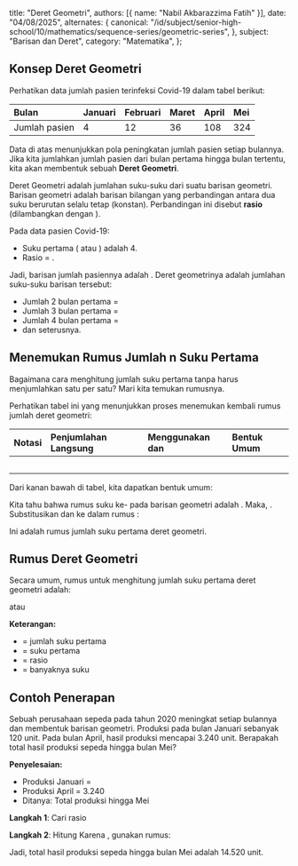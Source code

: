   title: "Deret Geometri",
  authors: [{ name: "Nabil Akbarazzima Fatih" }],
  date: "04/08/2025",
  alternates: {
    canonical:
      "/id/subject/senior-high-school/10/mathematics/sequence-series/geometric-series",
  },
  subject: "Barisan dan Deret",
  category: "Matematika",
};

## Konsep Deret Geometri

Perhatikan data jumlah pasien terinfeksi Covid-19 dalam tabel berikut:

| Bulan         | Januari | Februari | Maret | April | Mei |
| :------------ | :------ | :------- | :---- | :---- | :-- |
| Jumlah pasien | 4       | 12       | 36    | 108   | 324 |

Data di atas menunjukkan pola peningkatan jumlah pasien setiap bulannya. Jika kita jumlahkan jumlah pasien dari bulan pertama hingga bulan tertentu, kita akan membentuk sebuah **Deret Geometri**.

Deret Geometri adalah jumlahan suku-suku dari suatu barisan geometri. Barisan geometri adalah barisan bilangan yang perbandingan antara dua suku berurutan selalu tetap (konstan). Perbandingan ini disebut **rasio** (dilambangkan dengan <InlineMath math="r" />).

Pada data pasien Covid-19:

- Suku pertama (<InlineMath math="a" /> atau <InlineMath math="U_1" />) adalah 4.
- Rasio <InlineMath math="(r)" /> = <InlineMath math="\frac{12}{4} = \frac{36}{12} = \frac{108}{36} = \frac{324}{108} = 3" />.

Jadi, barisan jumlah pasiennya adalah <InlineMath math="4, 12, 36, 108, 324" />.
Deret geometrinya adalah jumlahan suku-suku barisan tersebut:

- Jumlah 2 bulan pertama <InlineMath math="(S_2)" /> = <InlineMath math="4 + 12 = 16" />
- Jumlah 3 bulan pertama <InlineMath math="(S_3)" /> = <InlineMath math="4 + 12 + 36 = 52" />
- Jumlah 4 bulan pertama <InlineMath math="(S_4)" /> = <InlineMath math="4 + 12 + 36 + 108 = 160" />
- dan seterusnya.

## Menemukan Rumus Jumlah n Suku Pertama

Bagaimana cara menghitung jumlah <InlineMath math="n" /> suku pertama <InlineMath math="(S_n)" /> tanpa harus menjumlahkan satu per satu? Mari kita temukan rumusnya.

Perhatikan tabel ini yang menunjukkan proses menemukan kembali rumus jumlah deret geometri:

| Notasi                       | Penjumlahan Langsung                          | Menggunakan <InlineMath math="U_{n+1}" /> dan <InlineMath math="U_1" /> | Bentuk Umum                                             |
| :--------------------------- | :-------------------------------------------- | :---------------------------------------------------------------------- | :------------------------------------------------------ |
| <InlineMath math="S_2" />    | <InlineMath math="4 + 12 = 16" />             | <InlineMath math="S_2 = \frac{36 - 4}{3 - 1} = \frac{32}{2} = 16" />    | <InlineMath math="S_2 = \frac{U_3 - U_1}{r - 1}" />     |
| <InlineMath math="S_3" />    | <InlineMath math="4 + 12 + 36 = 52" />        | <InlineMath math="S_3 = \frac{108 - 4}{3 - 1} = \frac{104}{2} = 52" />  | <InlineMath math="S_3 = \frac{U_4 - U_1}{r - 1}" />     |
| <InlineMath math="S_4" />    | <InlineMath math="4 + 12 + 36 + 108 = 160" /> | <InlineMath math="S_4 = \frac{324 - 4}{3 - 1} = \frac{320}{2} = 160" /> | <InlineMath math="S_4 = \frac{U_5 - U_1}{r - 1}" />     |
| <InlineMath math="\vdots" /> | <InlineMath math="\dots" />                   | <InlineMath math="\dots" />                                             | <InlineMath math="\dots" />                             |
| <InlineMath math="S_n" />    | <InlineMath math="\dots" />                   | <InlineMath math="\dots" />                                             | <InlineMath math="S_n = \frac{U_{n+1} - U_1}{r - 1}" /> |

Dari kanan bawah di tabel, kita dapatkan bentuk umum:

<BlockMath math="S_n = \frac{U_{n+1} - U_1}{r - 1}" />

Kita tahu bahwa rumus suku ke-<InlineMath math="n" /> pada barisan geometri adalah <InlineMath math="U_n = ar^{n-1}" />. Maka, <InlineMath math="U_{n+1} = ar^{(n+1)-1} = ar^n" />.
Substitusikan <InlineMath math="U_{n+1} = ar^n" /> dan <InlineMath math="U_1 = a" /> ke dalam rumus <InlineMath math="S_n" />:

<div className="flex flex-col gap-4">
  <BlockMath math="S_n = \frac{ar^n - a}{r - 1}" />
  <BlockMath math="S_n = \frac{a(r^n - 1)}{r - 1}" />
</div>

Ini adalah rumus jumlah <InlineMath math="n" /> suku pertama deret geometri.

## Rumus Deret Geometri

Secara umum, rumus untuk menghitung jumlah <InlineMath math="n" /> suku pertama deret geometri adalah:

<BlockMath math="S_n = \frac{a(r^n - 1)}{r - 1}, \text{ untuk } r > 1" />

atau

<BlockMath math="S_n = \frac{a(1 - r^n)}{1 - r}, \text{ untuk } r < 1" />

**Keterangan:**

- <InlineMath math="S_n" /> = jumlah <InlineMath math="n" /> suku pertama
- <InlineMath math="a" /> = suku pertama <InlineMath math="(U_1)" />
- <InlineMath math="r" /> = rasio <InlineMath math="(r \neq 1)" />
- <InlineMath math="n" /> = banyaknya suku

## Contoh Penerapan

Sebuah perusahaan sepeda pada tahun 2020 meningkat setiap bulannya dan membentuk barisan geometri. Produksi pada bulan Januari sebanyak 120 unit. Pada bulan April, hasil produksi mencapai 3.240 unit. Berapakah total hasil produksi sepeda hingga bulan Mei?

**Penyelesaian:**

- Produksi Januari <InlineMath math="(U_1)" /> = <InlineMath math="a = 120" />
- Produksi April <InlineMath math="(U_4)" /> = 3.240
- Ditanya: Total produksi hingga Mei <InlineMath math="(S_5)" />

**Langkah 1**: Cari rasio <InlineMath math="(r)" />

<div className="flex flex-col gap-4">
  <BlockMath math="U_4 = ar^{4-1} = ar^3" />
  <BlockMath math="3.240 = 120 \cdot r^3" />
  <BlockMath math="r^3 = \frac{3.240}{120}" />
  <BlockMath math="r^3 = 27" />
  <BlockMath math="r = \sqrt[3]{27} = 3" />
</div>

**Langkah 2**: Hitung <InlineMath math="S_5" /> Karena <InlineMath math="r = 3 > 1" />, gunakan rumus:

<div className="flex flex-col gap-4">
  <BlockMath math="S_n = \frac{a(r^n - 1)}{r - 1}" />
  <BlockMath math="S_5 = \frac{120(3^5 - 1)}{3 - 1}" />
  <BlockMath math="S_5 = \frac{120(243 - 1)}{2}" />
  <BlockMath math="S_5 = \frac{120(242)}{2}" />
  <BlockMath math="S_5 = 60 \cdot 242" />
  <BlockMath math="S_5 = 14.520" />
</div>

Jadi, total hasil produksi sepeda hingga bulan Mei adalah 14.520 unit.

